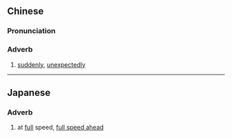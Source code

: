 {{also|蓦地}}
==Chinese==
{{zh-forms|s=蓦地}}

===Pronunciation===
{{zh-pron
|m=mòde,mòdì
|cat=adv
}}

===Adverb===
{{zh-adv}}

# [[suddenly]], [[unexpectedly]]

----

==Japanese==
{{ja-kanjitab|yomi=irregular}}

===Adverb===
{{ja-pos|adverb|まっしぐら}}

# at [[full]] speed, [[full speed ahead]]